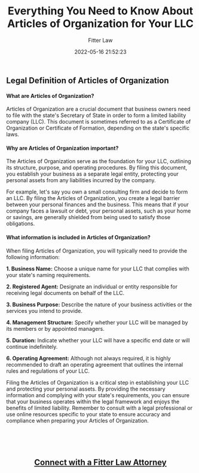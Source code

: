 ﻿---
author: Fitter Law
slug: articles-of-organization
tags:
categories:
date: 2022-05-16 21:52:23
title: Everything You Need to Know About Articles of Organization for Your LLC
excerpt: Learn the important details about Articles of Organization and why they are crucial for forming an LLC. Discover how this document protects your personal assets and establishes your business as a separate legal entity. Find out what information is needed when filing Articles of Organization and why drafting an operating agreement is highly recommended. Ensure accuracy and compliance by consulting with a legal professional or using online resources specific to your state

---

<h3><h2>Legal Definition of Articles of Organization</h2>
<h4>What are Articles of Organization?</h4>
<p>Articles of Organization are a crucial document that business owners need to file with the state's Secretary of State in order to form a limited liability company (LLC). This document is sometimes referred to as a Certificate of Organization or Certificate of Formation, depending on the state's specific laws.</p>

<h4>Why are Articles of Organization important?</h4>
<p>The Articles of Organization serve as the foundation for your LLC, outlining its structure, purpose, and operating procedures. By filing this document, you establish your business as a separate legal entity, protecting your personal assets from any liabilities incurred by the company.</p>

<p>For example, let's say you own a small consulting firm and decide to form an LLC. By filing the Articles of Organization, you create a legal barrier between your personal finances and the business. This means that if your company faces a lawsuit or debt, your personal assets, such as your home or savings, are generally shielded from being used to satisfy those obligations.</p>

<h4>What information is included in Articles of Organization?</h4>
<p>When filing Articles of Organization, you will typically need to provide the following information:</p>

<p><strong>1. Business Name:</strong> Choose a unique name for your LLC that complies with your state's naming requirements.</p>
<p><strong>2. Registered Agent:</strong> Designate an individual or entity responsible for receiving legal documents on behalf of the LLC.</p>
<p><strong>3. Business Purpose:</strong> Describe the nature of your business activities or the services you intend to provide.</p>
<p><strong>4. Management Structure:</strong> Specify whether your LLC will be managed by its members or by appointed managers.</p>
<p><strong>5. Duration:</strong> Indicate whether your LLC will have a specific end date or will continue indefinitely.</p>
<p><strong>6. Operating Agreement:</strong> Although not always required, it is highly recommended to draft an operating agreement that outlines the internal rules and regulations of your LLC.</p>


<p>Filing the Articles of Organization is a critical step in establishing your LLC and protecting your personal assets. By providing the necessary information and complying with your state's requirements, you can ensure that your business operates within the legal framework and enjoys the benefits of limited liability. Remember to consult with a legal professional or use online resources specific to your state to ensure accuracy and compliance when preparing your Articles of Organization.</p></h3>
&nbsp;

&nbsp;
<h2 style="text-align: center;"><a href="https://fitterlaw.com/login/">Connect with a Fitter Law Attorney</a></h2>
&nbsp;

&nbsp;
